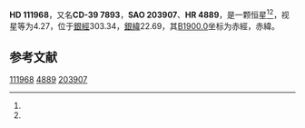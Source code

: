 {{Starbox begin
| name = HD 111968
}}
{{Starbox observe
| epoch = [[J2000.0|J2000.0]]
| constell = {{星座名待查}}<ref name=SIMBAD>{{cite web
 | url=http://simbad.u-strasbg.fr/simbad/sim-id?Ident=HR+4889
 | title =Pulsating variable Star
 | publisher=Centre de Données astronomiques de Strasbourg
 | work=SIMBAD
 | accessdate=2012-07-13}}</ref><ref name=DATA>{{cite web
 | url=http://vizier.u-strasbg.fr/viz-bin/VizieR-5?-out.add=.&-source=5050&-corr=PK=HR&-out.max=9999&HR=4889
 | title=VizieR Detailed Page
 | accessdate=2012-07-13
 | archive-date=2016-03-05
 | archive-url=https://web.archive.org/web/20160305005340/http://vizier.u-strasbg.fr/viz-bin/VizieR-5?-out.add=.&-source=5050&-corr=PK=HR&-out.max=9999&HR=4889
 | dead-url=no
 }}</ref>
| 星官 = 
| ra = {{RA|12|53|26.2}}<ref name=SIMBAD /><ref name=DATA />
| dec = {{DEC|-40|10|44}}<ref name=SIMBAD /><ref name=DATA />
| appmag_v = 4.27<ref name=SIMBAD /><ref name=DATA />
}}
{{Starbox character
| class = A7III<ref name=SIMBAD /><ref name=DATA />
| b-v = 0.21<ref name=SIMBAD /><ref name=DATA />
| u-b = 0.12<ref name=SIMBAD /><ref name=DATA />
| r-i = 0.14<ref name=SIMBAD /><ref name=DATA />
| variable = 
}}
{{Starbox astrometry
| radial_v = 0.12
| prop_mo_ra = -3
| parallax = 0.056
| p_error = 
}}
{{Starbox catalog
| names =CD-39 7893，[[SAO星表|SAO]] 203907，[[HD星表|HD]] 111968，[[HR星表|HR]] 4889}}
{{Starbox reference |Simbad=HR+4889}}
{{Starbox end}}

'''HD 111968'''，又名'''CD-39 7893'''，'''SAO 203907'''、'''HR 4889'''，是一颗恒星<ref name=SIMBAD /><ref name=DATA />，视星等为4.27，位于[[銀道座標系|銀經]]303.34，[[銀道座標系|銀緯]]22.69，其[[B1900.0|B1900.0]]坐标为赤經{{RA|12|47|53.7}}，赤緯{{DEC|-39|22.69|6}}。

== 参考文献 ==
{{reflist}}

{{star-stub}}

[[Category:HD和HDE天體|111968]]
[[Category:HR天體|4889]]
[[Category:SAO天體|203907]]